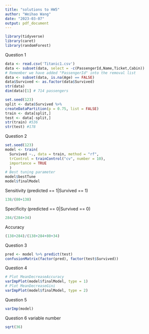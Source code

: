 ```yaml
---
title: "solutions to HW5"
author: "Weihao Wang"
date: "2023-03-07"
output: pdf_document
---
```


```r
library(tidyverse)
library(caret)
library(randomForest)
```

Question 1
```r
data <- read.csv('Titanic1.csv')
data <- subset(data, select = -c(PassengerId,Name,Ticket,Cabin))
# Remember we have added "PassengerId" into the removal list
data <- subset(data, is.na(Age) == FALSE)
data$Survived <- as.factor(data$Survived)
str(data)
dim(data)[1] # 714 passengers

set.seed(123)
split <- data$Survived %>% 
createDataPartition(p = 0.75, list = FALSE)
train <- data[split,]
test <- data[-split,]
str(train) #536
str(test) #178
```

Question 2
```r
set.seed(123)
model <- train(
  Survived ~., data = train, method = "rf",
  trControl = trainControl("cv", number = 10),
  importance = TRUE
  )
# Best tuning parameter
model$bestTune
model$finalModel
```

Sensitivity (predicted == 1|Survived == 1)
```r
138/(80+138)
```
Specificity (predicted == 0|Survived == 0)
```r
284/(284+34)
```
Accuracy
```r
(138+284)/(138+284+80+34)
```

Question 3
```r
pred <- model %>% predict(test)
confusionMatrix(factor(pred), factor(test$Survived))
```

Question 4
```r
# Plot MeanDecreaseAccuracy
varImpPlot(model$finalModel, type = 1)
# Plot MeanDecreaseGini
varImpPlot(model$finalModel, type = 2)
```

Question 5
```r
varImp(model)
```

Question 6
variable number
```r
sqrt(36)
```